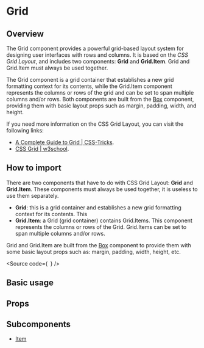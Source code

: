 

<Meta of={Stories} />

<H1>Grid</H1>

<H2>Overview</H2>

The Grid component provides a powerful grid-based layout system for designing
user interfaces with rows and columns. It is based on the _CSS Grid Layout_,
and includes two components: **Grid** and **Grid.Item**. Grid and Grid.Item must always be used together.

The Grid component is a grid container that establishes a new grid formatting
context for its contents, while the Grid.Item component represents the columns
or rows of the grid and can be set to span multiple columns and/or rows.
Both components are built from the [Box](?path=/docs/components-core-layout-box--docs)
component, providing them with basic
layout props such as margin, padding, width, and height.

If you need more information on the CSS Grid Layout, you can visit the following links:

- [A Complete Guide to Grid | CSS-Tricks](https://css-tricks.com/snippets/css/complete-guide-grid/).
- [CSS Grid | w3school](https://www.w3schools.com/css/css_grid.asp).

<H2>How to import</H2>

There are two components that have to do with CSS Grid Layout: **Grid** and **Grid.Item**.
These components must always be used together, it is useless to use them separately.

- **Grid**: this is a grid container and establishes a new grid formatting
  context for its contents. This
- **Grid.Item**: a Grid (grid container) contains Grid.Items. This component
  represents the columns or rows of the Grid. Grid.Items can be set to span
  multiple columns and/or rows.

Grid and Grid.Item are built from the
[Box](/?path=/docs/public-atoms-box--box) component to provide them with some
basic layout props such as: margin, padding, width, height, etc.

<Source
  code={`
`}
/>

<H2>Basic usage</H2>

<Canvas of={Stories.Base} />

<H2>Props</H2>

<ArgTypes of={Stories} />

<H2>Subcomponents</H2>

- [Item](?path=/story/components-core-layout-grid-subcomponents--docs#item)
